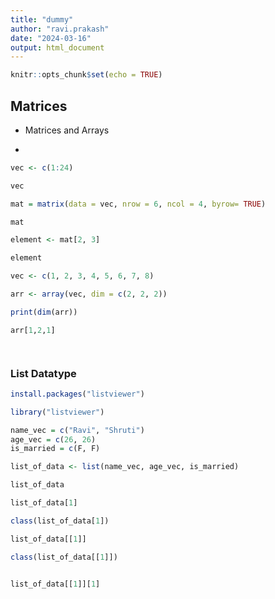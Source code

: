 ```yaml
---
title: "dummy"
author: "ravi.prakash"
date: "2024-03-16"
output: html_document
---
```


```r
knitr::opts_chunk$set(echo = TRUE)
```

## Matrices

-   Matrices and Arrays

-   \

```r
vec <- c(1:24)
```

```r
vec
```

```r
mat = matrix(data = vec, nrow = 6, ncol = 4, byrow= TRUE)
```

```r
mat
```

```r
element <- mat[2, 3]
```

```r
element
```

```r
vec <- c(1, 2, 3, 4, 5, 6, 7, 8)

arr <- array(vec, dim = c(2, 2, 2))
```

```r
print(dim(arr))
```

```r
arr[1,2,1]
```

```r

```

```         
```

### List Datatype

```r
install.packages("listviewer")
```

```r
library("listviewer")
```

```r
name_vec = c("Ravi", "Shruti")
age_vec = c(26, 26)
is_married = c(F, F)
```

```r
list_of_data <- list(name_vec, age_vec, is_married)
```

```r
list_of_data
```

```r
list_of_data[1]
```

```r
class(list_of_data[1])
```

```r
list_of_data[[1]]
```

```r
class(list_of_data[[1]])
```

```r

```

```r
list_of_data[[1]][1]
```

```r

```

```r

```

```r

```

```r

```
